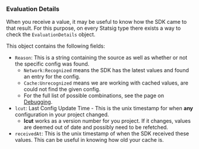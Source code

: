 
### Evaluation Details

When you receive a value, it may be useful to know how the SDK came to that result. 
For this purpose, on every Statsig type there exists a way to check the `EvaluationDetails` object.

This object contains the following fields:

- `Reason`: This is a string containing the source as well as whether or not the specific config was found.
  - `Network:Recognized` means the SDK has the latest values and found an entry for the config.
  - `Cache:Unrecognized` means we are working with cached values, are could not find the given config.
  - For the full list of possible combinations, see the page on [Debugging](/sdk/debugging).
- `lcut`: Last Config Update Time - This is the unix timestamp for when **any** configuration in your project changed.
  - **lcut** works as a version number for you project. If it changes, values are deemed out of date and possibly need to be refetched.
- `receivedAt`: This is the unix timestamp of when the SDK received these values. This can be useful in knowing how old your cache is.

<GitHubEmbed url={props.snippetUrl} />
